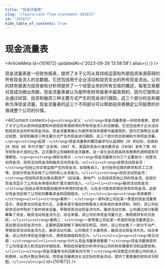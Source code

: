 ```yaml
---
title: "现金流量表"
slug: "/learn/cash-flow-statement-101672"
id: "101672"
hide_table_of_contents: true
---
```



# 现金流量表

<ArticleMeta id={101672} updatedAt={'2023-09-26 13:58:58'} alias={`[]`} />
<div className='border-solid border-b border-t-0 my-4 border-[var(--ifm-color-gray-300)]' />

现金流量表是一份财务报表，提供了关于公司从其持续运营和外部投资来源获得的所有现金流入的总数据。它还包括用于企业活动和投资支出的所有现金流出。公司的财务报表为投资者和分析师提供了一个经营业务的所有交易的概述，每笔交易都对其成功做出贡献。现金流量表被认为是所有财务报表中最直观的，因为它按照企业通过经营、投资和融资三种主要方式产生的现金进行跟踪。这三个部分的总和被称为净现金流量。现金流量表的这三个不同部分可以帮助投资者确定公司股票的价值或整个公司的价值。

<AIContent content={`<p><strong>定义：</strong>现金流量表是一份财务报表，提供了关于公司从其持续运营和外部投资来源获得的所有现金流入的总数据。它还包括用于企业活动和投资支出的所有现金流出。现金流量表被认为是所有财务报表中最直观的，因为它按照企业通过经营、投资和融资三种主要方式产生的现金进行跟踪。这三个部分的总和被称为净现金流量。</p><p><strong>起源：</strong>现金流量表的概念最早可以追溯到 20 世纪初，但直到 20 世纪 80 年代才被广泛采用。1987 年，美国财务会计准则委员会（FASB）发布了第 95 号财务会计准则公告，正式要求公司编制现金流量表。这一变化旨在提高财务报表的透明度和可理解性。</p><p><strong>类别与特点：</strong>现金流量表分为三个主要部分：经营活动现金流、投资活动现金流和融资活动现金流。<ul><li><strong>经营活动现金流：</strong>包括公司日常运营产生的现金流，如销售收入、支付给供应商的款项和员工工资等。这部分现金流反映了公司的核心业务能力。</li><li><strong>投资活动现金流：</strong>包括购买和出售长期资产（如设备、房地产）以及投资其他公司的现金流。这部分现金流显示了公司在未来增长和扩展方面的投入。</li><li><strong>融资活动现金流：</strong>包括从债务和股权融资中获得的现金流，以及支付股息和偿还债务的现金流。这部分现金流反映了公司如何筹集资金和回报股东。</li></ul></p><p><strong>具体案例：</strong><ul><li><strong>案例一：</strong>一家科技公司在某一季度的现金流量表显示，其经营活动现金流为正，主要来源于强劲的销售收入和有效的成本控制。同时，该公司在投资活动中购买了新的研发设备，导致投资活动现金流为负。融资活动方面，公司通过发行新股筹集了资金，融资活动现金流为正。综合来看，该公司的净现金流量为正，表明其财务状况良好。</li><li><strong>案例二：</strong>一家零售公司在某一年度的现金流量表显示，其经营活动现金流为负，主要原因是销售下滑和库存积压。同时，该公司出售了一部分不动产，导致投资活动现金流为正。融资活动方面，公司偿还了大量债务，融资活动现金流为负。综合来看，该公司的净现金流量为负，表明其面临财务压力。</li></ul></p><p><strong>常见问题：</strong><ul><li><strong>为什么现金流量表很重要？</strong>现金流量表提供了公司现金流入和流出的详细信息，帮助投资者和分析师评估公司的财务健康状况和运营效率。</li><li><strong>现金流量表与利润表有何不同？</strong>利润表显示的是公司的收入和费用，从而计算出净利润，而现金流量表则关注实际的现金流动，提供了更直接的财务状况视图。</li></ul></p>`} id={101672} />
